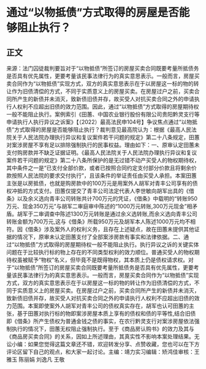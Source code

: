 # 通过“以物抵债”方式取得的房屋是否能够阻止执行？
## 正文
来源：法门囚徒裁判要旨对于“以物抵债”所签订的房屋买卖合同既要考量所抵债务是否具有优先属性，更要考量该民事法律行为的真实意思表示。一般而言，房屋买卖合同作为“以物抵债”实现方式，双方的真实意思表示在于以房屋这一标的物的转让作为旧债清偿的方式，不同于实质意义上的房屋买卖。在房屋过户之前，买卖合同所产生的新债并未消灭，致新债旧债并存，故买受人对抗买卖合同之外的申请执行人权利不应超出旧债的效力范围。因此，通过“以物抵债”方式取得的房屋期待权一般不能阻止执行。案例索引《田蕙、中国农业银行股份有限公司贵阳黔灵支行等申请执行人执行异议之诉案》【（2022）最高法民申104号】争议焦点通过“以物抵债”方式取得的房屋是否能够阻止执行？裁判意见最高院认为：根据《最高人民法院关于人民法院办理执行异议和复议案件若干问题的规定》第二十八条规定，田蕙对案涉房屋不享有足以排除强制执行的民事权益。理由如下：一、原审认定田蕙未支付购房款并不缺乏证据证明。《最高人民法院关于人民法院办理执行异议和复议案件若干问题的规定》第二十八条所保护的是无过错不动产买受人的物权期待权，其中条件之一是“已支付全部价款，或者已按照合同约定支付部分价款且将剩余价款按照人民法院的要求交付执行”，且该条件的举证责任由买受人承担。本案田蕙主张是以房抵债，也就是购房款中的100万元是用案外人胡军对青丰公司享有的债权冲抵的方式支付。田蕙仅提交了青丰公司法定代表人李世敏向胡军出具的《借条》以及余义选向青丰公司转账共计700万元的凭证，《借条》中载明的“转账950万元、现金350万元”与胡军二审庭审中陈述的“1000万元转账,300万元现金”相矛盾。胡军于二审调查中陈述1300万元转账是通过余义选转账,而余义选向青丰公司转账金额为700万元,这与《借条》所载950万元及胡军本人陈述1000万元均不相符。因《借条》涉及案外人的权利义务，且存在上述疑点，故在田蕙未提供其他证据的情况下，原审未认定田蕙支付了全部案涉房款有事实和法律依据。二、通过“以物抵债”方式取得的房屋期待权一般不能阻止执行。执行异议之诉的关键实体问题在于比较执行标的物上存在的不同类型权利的效力顺位。普通买受人的物权期待权虽被赋予“物权”名义，但毕竟不是既得物权，其本质上仍是债权请求权。对于“以物抵债”所签订的房屋买卖合同既要考量所抵债务是否具有优先属性，更要考量该民事法律行为的真实意思表示。一般而言，房屋买卖合同作为“以物抵债”实现方式，双方的真实意思表示在于以房屋这一标的物的转让作为旧债清偿的方式，不同于实质意义上的房屋买卖。在房屋过户之前，买卖合同所产生的新债并未消灭，致新债旧债并存，故买受人对抗买卖合同之外的申请执行人权利不应超出旧债的效力范围。本案即使案外人胡军对青丰公司的债权真实存在，胡军也认可田蕙的主张，基于田蕙对执行标的物即案涉房屋本质上享有的债权和债的平等性,结合旧债即《借条》所产生债权为普通金钱之债的事实，在农行黔灵支行对案涉房屋依法强制执行的情况下，田蕙无权阻止强制执行。至于《商品房认购书》的效力及其与《商品房买卖合同》的关系，因如上所述理由，其真实性不影响本案处理结果。无讼小编：如果您觉得这篇文章还不错，欢迎转发分享、点赞收藏，您也可以在下方评论区留下自己的观点，和大家一起讨论。主编：靖力实习编辑：矫鸿佳审核：王雅玉 陈丽娟 刘逸凡 王敬